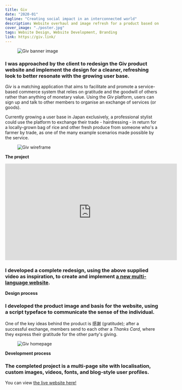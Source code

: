 ```yaml
---
title: Giv
date: "2020-01"
tagline: "Creating social impact in an interconnected world"
description: Website overhaul and image refresh for a product based on exchange of services
cover_image: "./poster.jpg"
tags: Website Design, Website Development, Branding
link: https://giv.link/
---
```



<figure className={props.responsive}>

![Giv banner image](./feature-graphic.jpg)

</figure>

<section className={`${props.info} ${props.columns}`}>

<ProjectInfo tags={props.frontmatter.tags} date={props.frontmatter.date} link={props.frontmatter.link} />

<div className={props.block}>

### I was approached by the client to redesign the Giv product website and implement the design for a cleaner, refreshing look to better resonate with the growing user base.

_Giv_ is a matching application that aims to facilitate and promote a service-based commerce system that relies on gratitude and the goodwill of others rather than anything of monetary value. Using the _Giv_ platform, users can sign up and talk to other members to organise an exchange of services (or goods).

Currently growing a user base in Japan exclusively, a professional stylist could use the platform to exchange their trade - hairdressing - in return for a locally-grown bag of rice and other fresh produce from someone who's a farmer by trade, as one of the many example scenarios made possible by the service.

</div>

</section>

<figure className={`${props.responsive} m-5`}>

![Giv wireframe](./wireframe.jpg)

</figure>

<div className={props.block}>

**The project**

<iframe
  width="560"
  height="315"
  src="https://www.youtube.com/embed/CNx6CsvxJ3I"
  frameborder="0"
  allow="accelerometer; autoplay; encrypted-media; gyroscope; picture-in-picture"
  allowfullscreen
></iframe>

### I developed a complete redesign, using the above supplied video as inspiration, to create and implement <a href="https://giv.link" target="_blank" rel="noreferrer noopen">a new multi-language website</a>.

</div>

<div className={props.block}>

**Design process**

### I developed the product image and basis for the website, using a script typeface to communicate the sense of the individual.

One of the key ideas behind the product is 感謝 (gratitude); after a successful exchange, members send to each other a _Thanks Card_, where they express their gratitude for the other party's giving.

</div>

<figure className={`${props.responsive} m-5`}>

![Giv homepage](./cover.jpg)

</figure>

<div className={props.block}>

**Development process**

### The completed project is a multi-page site with localisation, custom images, videos, fonts, and blog-style user profiles.

You can view <a href="https://giv.link" target="_blank" rel="noreferrer noopen"> the live website here!</a>

</div>
